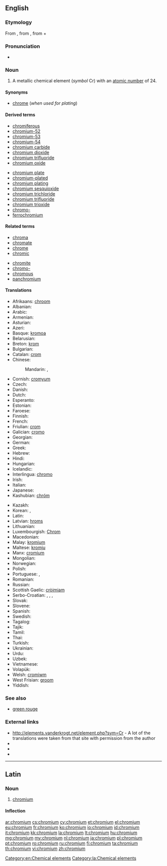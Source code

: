 {{also|Chromium}}
==English==

{{elements|Cr|vanadium|V|manganese|Mn}}

===Etymology===
From {{etyl|NL.}}, from {{etyl|fr|en}} {{term|chrome||lang=fr}}, from {{etyl|grc|en}} {{term|χρῶμα|sc=polytonic|tr=khrōma||color|lang=grc}} + {{term|-ium}}

===Pronunciation===
* {{audio|en-us-chromium.ogg|Audio (US)}}

===Noun===
{{en-noun|-}}
{{wikipedia}}

# A metallic chemical element (''symbol'' Cr) with an [[atomic number]] of 24.

====Synonyms====
* [[chrome]] (''when used for plating'')

====Derived terms====
{{der-top}}
* [[chromiferous]]
* [[chromium-52]]
* [[chromium-53]]
* [[chromium-54]]
* [[chromium carbide]]
* [[chromium dioxide]]
* [[chromium trifluoride]]
* [[chromium oxide]]
{{der-mid}}
* [[chromium plate]]
* [[chromium-plated]]
* [[chromium plating]]
* [[chromium sesquioxide]]
* [[chromium trichloride]]
* [[chromium trifluoride]]
* [[chromium trioxide]]
* [[chromo-]]
* [[ferrochromium]]
{{der-bottom}}

====Related terms====
{{rel-top}}
* [[chroma]]
* [[chromate]]
* [[chrome]]
* [[chromic]]
{{rel-mid}}
* [[chromite]]
* [[chromo-]]
* [[chromous]]
* [[panchromium]]
{{rel-bottom}}

====Translations====
{{trans-top|chemical element}}
* Afrikaans: [[chroom]]
* Albanian: {{t-|sq|krom|xs=Albanian}}
* Arabic: {{t|ar|كروم|m|tr=kruum}}
* Armenian: {{t-|hy|քրոմ|tr=k‘rom}}
* Asturian: {{t|ast|cromu|m}}
* Azeri: {{t|az|xrom|xs=Azeri}}
* Basque: [[kromoa]]
* Belarusian: {{t-|be|хром|m|tr=xrom|xs=Belarusian}}
* Breton: [[krom]] {{m}}
* Bulgarian: {{t+|bg|хром|m|tr=hrom}}
* Catalan: [[crom]]
* Chinese:
*: Mandarin: {{t-|cmn|鉻|sc=Hani}},  {{t-|cmn|铬|tr=gè|sc=Hani}}
* Cornish: [[cromyum]]
* Czech: {{t+|cs|chrom}}
* Danish: {{t-|da|krom}}
* Dutch: {{t+|nl|chroom|n}}
* Esperanto: {{t+|eo|kromo|xs=Esperanto}}
* Estonian: {{t-|et|kroom}}
* Faroese: {{t-|fo|krom|xs=Faroese}}
* Finnish: {{t+|fi|kromi}}
* French: {{t+|fr|chrome|m}}
* Friulian: [[crom]]
* Galician: [[cromo]]
* Georgian: {{t|ka|ქრომი|tr=k'romi|sc=Geor|xs=Georgian}}
* German: {{t+|de|Chrom|n}}
* Greek: {{t+|el|χρώμιο|n|tr=chrómio}}
* Hebrew: {{t|he|כרום|tr=krom}}
* Hindi: {{t|hi|क्रोमियम|tr=krōmiyam|xs=Hindi}}
* Hungarian: {{t+|hu|króm}}
* Icelandic: {{t+|is|króm}}
* Interlingua: [[chromo]]
* Irish: {{t+|ga|cróimiam|xs=Irish}}
* Italian: {{t+|it|cromo|m}}
* Japanese: {{t+|ja|クロム|tr=kuromu}}
* Kashubian: [[chróm]]
{{trans-mid}}
* Kazakh: {{t-|kk|хром|tr=khrom|sc=Cyrl|xs=Kazakh}}
* Korean: {{t+|ko|크롬|tr=keurom|sc=Hang}}, {{t|ko|크로뮴|tr=keuromyum|sc=Hang}}
* Latin: {{t|la|chromium|n|alt=chrōmium}}
* Latvian: [[hroms]]
* Lithuanian: {{t+|lt|chromas|xs=Lithuanian}}
* Luxembourgish: [[Chrom]]
* Macedonian: {{t-|mk|хром|m|tr=hrom}}
* Malay: [[kromium]]
* Maltese: [[kromju]]
* Manx: [[cromium]]
* Mongolian: {{t-|mn|хром|tr=khrom|sc=Cyrl|xs=Mongolian}}
* Norwegian: {{t+|no|krom}}
* Polish: {{t+|pl|chrom|m}}
* Portuguese: {{t+|pt|cromo|m}}, {{t+|pt|crómio|m}}
* Romanian: {{t+|ro|crom|n}}
* Russian: {{t+|ru|хром|m|tr=xrom}}
* Scottish Gaelic: [[cròimiam]]
* Serbo-Croatian: {{t|sh|хром|m|sc=Cyrl|xs=Serbo-Croatian}},  {{t|sh|hrom|m|xs=Serbo-Croatian}},  {{t|sh|кром|m|sc=Cyrl|xs=Serbo-Croatian}},  {{t|sh|krom|m|xs=Serbo-Croatian}}
* Slovak: {{t-|sk|chróm}}
* Slovene: {{t+|sl|krom}}
* Spanish: {{t+|es|cromo|m}}
* Swedish: {{t+|sv|krom|n}}
* Tagalog: {{t-|tl|kromo|xs=Tagalog}}
* Tajik: {{t-|tg|хром|tr=hrom|sc=Cyrl|xs=Tajik}}
* Tamil: {{t-|ta|நீலிரும்பு|tr=neelirumbu|xs=Tamil}}
* Thai: {{t|th|โครเมียม|tr=khrōmiam}}
* Turkish: {{t+|tr|krom}}
* Ukrainian: {{t-|uk|хром|m|tr=xrom|xs=Ukrainian}}
* Urdu: {{t|ur|کرومیم|xs=Urdu}}
* Uzbek: {{t-|uz|хром|tr=khrom|sc=Cyrl|xs=Uzbek}}
* Vietnamese: {{t-|vi|crom|xs=Vietnamese}}
* Volapük: {{t|vo|kromin}}
* Welsh: [[cromiwm]]
* West Frisian: [[groom]]
* Yiddish: {{t|yi|קראָומיאַם|sc=Hebr|xs=Yiddish}}
{{trans-bottom}}

===See also===
* [[green rouge]]

===External links===
* http://elements.vanderkrogt.net/element.php?sym=Cr - A lot of the translations were taken from that site with permission from the author
* {{R:Webster 1913}}
* {{R:Century 1911}}
* {{R:OneLook}}

[[Category:en:Chemical elements]]

----

==Latin==
{{wikipedia|lang=la}}

===Noun===
{{la-noun|chrōmium|chromii|chrōmiī|n|second}}

# [[#English|chromium]]

====Inflection====
{{la-decl-2nd-N|chromi|chrōmi}}

[[Category:la:Chemical elements]]

[[ar:chromium]]
[[cs:chromium]]
[[cy:chromium]]
[[et:chromium]]
[[el:chromium]]
[[eu:chromium]]
[[fr:chromium]]
[[ko:chromium]]
[[io:chromium]]
[[id:chromium]]
[[it:chromium]]
[[kk:chromium]]
[[la:chromium]]
[[lt:chromium]]
[[hu:chromium]]
[[mg:chromium]]
[[my:chromium]]
[[nl:chromium]]
[[ja:chromium]]
[[pl:chromium]]
[[pt:chromium]]
[[ro:chromium]]
[[ru:chromium]]
[[fi:chromium]]
[[ta:chromium]]
[[th:chromium]]
[[vi:chromium]]
[[zh:chromium]]